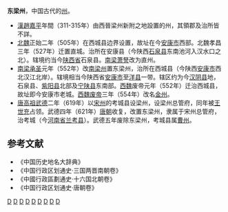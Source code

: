 '''东梁州'''，中国古代的[[州|州]]。

* [[漢趙|漢趙]][[嘉平_(前赵)|嘉平]]年間（311-315年）由西晉梁州新附之地設置的州，其領郡及治所皆不詳。
* [[北魏|北魏]]正始二年（505年）在西城县边界设置，故址在今[[安康市|安康市]]西部。北魏孝昌三年（527年）迁置直城。治所在安康县（今陕西[[石泉县|石泉县]]东南池河入汉水口之北）。辖境约当今[[陕西省|陕西省]]石泉县。[[南梁|南梁]][[萧詧|萧詧]]改为直州。
* [[南梁|南梁]][[承圣|承圣]]元年（552年）改[[南梁州|南梁州]]置东梁州，治所在西城县（今陕西[[安康市|安康市]]西北汉江北岸）。辖境相当今陕西省[[安康市|安康市]]至[[洋县|洋县]]一带。辖区约为今[[汉阴县|汉阴县]]地，石泉县、[[紫阳县|紫阳县]]北部及[[宁陕县|宁陕县]]东南部。[[西魏|西魏]]废帝元年（552年）迁治西城县，故址即今安康市老城。[[西魏废帝|西魏废帝]]三年（554年）改名[[金州_(陕西)|金州]]。
* [[唐高祖|唐高祖]][[武德|武德]]二年（619年）以[[宋州|宋州]]的考城县设梁州，设梁州总管府，同年被[[王世充|王世充]]占领。武德四年（621年）[[唐朝|唐朝]]收复，改置东梁州，隶属于宋州总管府，治考城（今[[河南省|河南省]][[兰考县|兰考县]]）。武德五年废除东梁州，考城县属[[曹州|曹州]]。

==参考文献==
* 《中国历史地名大辞典》
* 《中国行政区划通史·三国两晋南朝卷》
* 《中國行政區劃通史·十六国北朝卷》
* 《中国行政区划通史·唐朝卷》
{{南朝行政区划|nocat}}
[[Category:十六國的州|D]]
[[Category:北魏的州|D]]
[[Category:南梁的州|D]]
[[Category:西魏的州|D]]
[[Category:安康行政区划史|D]]
[[Category:陕西的州|D]]
[[Category:唐朝的州|D]]
[[Category:开封行政区划史|D]]
[[Category:河南的州|D]]